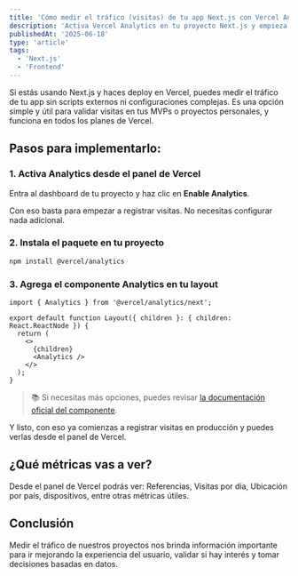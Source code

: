 ```yaml
---
title: 'Cómo medir el tráfico (visitas) de tu app Next.js con Vercel Analytics'
description: 'Activa Vercel Analytics en tu proyecto Next.js y empieza a ver cuántas personas entran a tu sitio, sin scripts externos ni configuraciones complejas.'
publishedAt: '2025-06-18'
type: 'article'
tags:
  - 'Next.js'
  - 'Frontend'
---
```


Si estás usando Next.js y haces deploy en Vercel, puedes medir el tráfico de tu app sin scripts externos ni configuraciones complejas. Es una opción simple y útil para validar visitas en tus MVPs o proyectos personales, y funciona en todos los planes de Vercel.

<PostImage
  src="/images/posts/nextjs-vercel-analytics/nextjs-vercel-visitas.png"
  layout="responsive"
  width={500}
  height={420}
  objectFit="cover"
  alt="Imagen de tráfico de visitas en Next.js con Vercel Analytics"
/>

## Pasos para implementarlo:

### 1. Activa Analytics desde el panel de Vercel

Entra al dashboard de tu proyecto y haz clic en **Enable Analytics**.

<PostImage
  src="/images/posts/nextjs-vercel-analytics/tab-analytics-vercel.png"
  layout="responsive"
  width={500}
  height={420}
  objectFit="cover"
  alt="Image de mapa en emulador iOS y Android"
/>

Con eso basta para empezar a registrar visitas. No necesitas configurar nada adicional.

### 2. Instala el paquete en tu proyecto

```bash
npm install @vercel/analytics
```

### 3. Agrega el componente Analytics en tu layout

```tsx:app/layout.tsx
import { Analytics } from '@vercel/analytics/next';

export default function Layout({ children }: { children: React.ReactNode }) {
  return (
    <>
      {children}
      <Analytics />
    </>
  );
}
```

> 📚 Si necesitas más opciones, puedes revisar [la documentación oficial del componente](https://vercel.com/docs/analytics/package).

Y listo, con eso ya comienzas a registrar visitas en producción y puedes verlas desde el panel de Vercel.

## ¿Qué métricas vas a ver?

Desde el panel de Vercel podrás ver: Referencias, Visitas por día, Ubicación por país, dispositivos, entre otras métricas útiles.

<PostImage
  src="/images/posts/nextjs-vercel-analytics/nextjs-analytics-dashboard.png"
  layout="responsive"
  width={500}
  height={420}
  objectFit="cover"
  alt="Image de mapa en emulador iOS y Android"
/>

## Conclusión

Medir el tráfico de nuestros proyectos nos brinda información importante para ir mejorando la experiencia del usuario, validar si hay interés y tomar decisiones basadas en datos.

